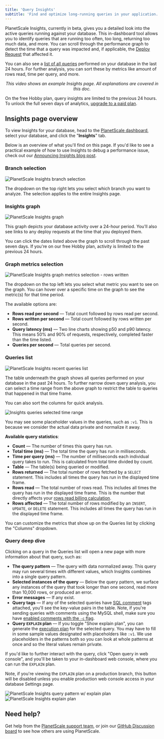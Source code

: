```yaml
---
title: 'Query Insights'
subtitle: 'Find and optimize long-running queries in your application.'
---
```


PlanetScale Insights, currently in beta, gives you a detailed look into the active queries running against your database. This in-dashboard tool allows you to identify queries that are running too often, too long, returning too much data, and more. You can scroll through the performance graph to detect the time that a query was impacted and, if applicable, the [Deploy Request](/concepts/deploy-requests) that affected it.

You can also see a [list of all queries](#queries-list) performed on your database in the last 24 hours. For further analysis, you can sort these by metrics like amount of rows read, time per query, and more.

<VideoBlock src='/img/docs/insights.mp4' />
<p align='center'><i>This video shows an example Insights page. All explanations are covered in this doc.</i></p>

<InfoBlock type="note">
  On the free Hobby plan, query insights are limited to the previous 24 hours. To unlock the full seven days of analytics, <a href="/concepts/billing">upgrade to a paid plan</a>.
</InfoBlock>

## Insights page overview

To view Insights for your database, head to the [PlanetScale dashboard](https://app.planetscale.com), select your database, and click the "**Insights**" tab.

Below is an overview of what you'll find on this page. If you'd like to see a practical example of how to use Insights to debug a performance issue, check out our [Announcing Insights blog post](https://planetscale.com/blog/introducing-insights-advanced-query-monitoring).

### Branch selection

![PlanetScale Insights branch selection](/img/docs/insights-branches.png) 

The dropdown on the top right lets you select which branch you want to analyze. The selection applies to the entire Insights page.

### Insights graph

![PlanetScale Insights graph](/img/docs/insights-graph.png)

This graph depicts your database activity over a 24-hour period. You'll also see links to any deploy requests at the time that you deployed them.

You can click the dates listed above the graph to scroll through the past seven days. If you're on our free Hobby plan, activity is limited to the previous 24 hours.

### Graph metrics selection

![PlanetScale Insights graph metrics selection - rows written](/img/docs/insights-graph-metrics-selection.png) 

The dropdown on the top left lets you select what metric you want to see on the graph. You can hover over a specific time on the graph to see the metric(s) for that time period.

The available options are:

- **Rows read per second** &mdash; Total count followed by rows read per second.
- **Rows written per second** &mdash; Total count followed by rows written per second.
- **Query latency (ms)** &mdash; Two line charts showing p50 and p90 latency. This means 50% and 90% of requests, respectively, completed faster than the time listed.
- **Queries per second** &mdash; Total queries per second.

### Queries list

![PlanetScale Insights recent queries list](/img/docs/insights-query-list.png)

The table underneath the graph shows all queries performed on your database in the past 24 hours. To further narrow down query analysis, you can select a time range from the above graph to restrict the table to queries that happened in that time frame.

You can also sort the columns for quick analysis.

![Insights queries selected time range](/img/docs/insights-selected-time-frame.png)

You may see some placeholder values in the queries, such as `:v1`. This is because we consider the actual data private and normalize it away.

**Available query statistics**:

- **Count** &mdash; The number of times this query has run.
- **Total time (ms)** &mdash; The total time the query has run in milliseconds.
- **Time per query (ms)** &mdash; The number of milliseconds each individual query takes to run. This is calculated from total time divided by count.
- **Table** &mdash; The table(s) being queried or modified.
- **Rows returned** &mdash; The total number of rows fetched by a `SELECT` statement. This includes all times the query has run in the displayed time frame.
- **Rows read** &mdash; The total number of rows read. This includes all times the query has run in the displayed time frame. This is the number that directly affects your [rows read billing calculation](/concepts/billing#understanding-rows-read). 
- **Rows affected** &mdash; The total number of rows modified by an `INSERT`, `UPDATE`, or `DELETE` statement. This includes all times the query has run in the displayed time frame.

You can customize the metrics that show up on the Queries list by clicking the "Columns" dropdown.

### Query deep dive

Clicking on a query in the Queries list will open a new page with more information about that query, such as:

- **The query pattern** &mdash; The query with data normalized away. This query may run several times with different values, which Insights combines into a single query pattern.
- **Selected instances of the query** &mdash; Below the query pattern, we surface any instances of the query that took longer than one second, read more than 10,000 rows, or produced an error.
- **Error messages** &mdash; If any exist.
- **Query tags** &mdash; If any of the selected queries have [SQL comment](https://google.github.io/sqlcommenter/) tags attached, you'll see the key-value pairs in the table. Note, if you're sending queries with comments using the MySQL shell, make sure you have [enabled comments with the `-c` flag](https://dev.mysql.com/doc/refman/8.0/en/mysql-command-options.html#option_mysql_comments).
- **Query `EXPLAIN` plan** &mdash; If you toggle "Show explain plan", you can generate the [execution plan](https://dev.mysql.com/blog-archive/mysql-explain-analyze/) for the selected query. You may have to fill in some sample values designated with placeholders like `:v1`. We use placeholders in the patterns both so you can look at whole patterns at once and so the literal values remain private.

If you'd like to further interact with the query, click "Open query in web console", and you'll be taken to your in-dashboard web console, where you can run the `EXPLAIN` plan.

Note, if you're viewing the `EXPLAIN` plan on a production branch, this button will be disabled unless you enable production web console access in your database Settings page.

![PlanetScale Insights query pattern w/ explain plan](/img/docs/insights-explain-plan.png)  
![PlanetScale Insights explain plan](/img/docs/insights-explain-plan-2.png)  

## Need help?

Get help from the [PlanetScale support team](https://support.planetscale.com/), or join our [GitHub Discussion board](https://github.com/planetscale/discussion/discussions) to see how others are using PlanetScale.